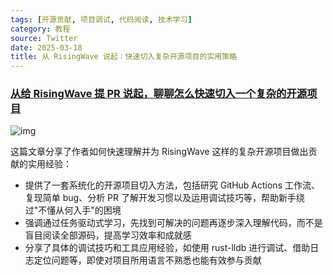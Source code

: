 ```yaml
---
tags: [开源贡献, 项目调试, 代码阅读, 技术学习]
category: 教程
source: Twitter
date: 2025-03-18
title: 从 RisingWave 说起：快速切入复杂开源项目的实用策略
---
```


### [从给 RisingWave 提 PR 说起，聊聊怎么快速切入一个复杂的开源项目](https://github.com/yihong0618/gitblog/issues/296)

![img](https://img.mengpeng.tech/i/2025/03/20/67dba87482da3.webp)

这篇文章分享了作者如何快速理解并为 RisingWave 这样的复杂开源项目做出贡献的实用经验：

- 提供了一套系统化的开源项目切入方法，包括研究 GitHub Actions 工作流、复现简单 bug、分析 PR 了解开发习惯以及运用调试技巧等，帮助新手绕过"不懂从何入手"的困境
- 强调通过任务驱动式学习，先找到可解决的问题再逐步深入理解代码，而不是盲目阅读全部源码，提高学习效率和成就感
- 分享了具体的调试技巧和工具应用经验，如使用 rust-lldb 进行调试、借助日志定位问题等，即使对项目所用语言不熟悉也能有效参与贡献 
